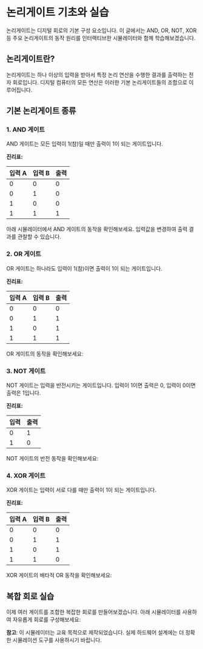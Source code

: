 # 논리게이트 기초와 실습

논리게이트는 디지털 회로의 기본 구성 요소입니다. 이 글에서는 AND, OR, NOT, XOR 등 주요 논리게이트의 동작 원리를 인터랙티브한 시뮬레이터와 함께 학습해보겠습니다.

## 논리게이트란?

논리게이트는 하나 이상의 입력을 받아서 특정 논리 연산을 수행한 결과를 출력하는 전자 회로입니다. 디지털 컴퓨터의 모든 연산은 이러한 기본 논리게이트들의 조합으로 이루어집니다.

## 기본 논리게이트 종류

### 1. AND 게이트

AND 게이트는 모든 입력이 1(참)일 때만 출력이 1이 되는 게이트입니다.

**진리표:**

| 입력 A | 입력 B | 출력 |
| ------ | ------ | ---- |
| 0      | 0      | 0    |
| 0      | 1      | 0    |
| 1      | 0      | 0    |
| 1      | 1      | 1    |

아래 시뮬레이터에서 AND 게이트의 동작을 확인해보세요. 입력값을 변경하여 출력 결과를 관찰할 수 있습니다.

<AndGateSimulator />

### 2. OR 게이트

OR 게이트는 하나라도 입력이 1(참)이면 출력이 1이 되는 게이트입니다.

**진리표:**

| 입력 A | 입력 B | 출력 |
| ------ | ------ | ---- |
| 0      | 0      | 0    |
| 0      | 1      | 1    |
| 1      | 0      | 1    |
| 1      | 1      | 1    |

OR 게이트의 동작을 확인해보세요:

<OrGateSimulator />

### 3. NOT 게이트

NOT 게이트는 입력을 반전시키는 게이트입니다. 입력이 1이면 출력은 0, 입력이 0이면 출력은 1입니다.

**진리표:**

| 입력 | 출력 |
| ---- | ---- |
| 0    | 1    |
| 1    | 0    |

NOT 게이트의 반전 동작을 확인해보세요:

<NotGateSimulator />

### 4. XOR 게이트

XOR 게이트는 입력이 서로 다를 때만 출력이 1이 되는 게이트입니다.

**진리표:**

| 입력 A | 입력 B | 출력 |
| ------ | ------ | ---- |
| 0      | 0      | 0    |
| 0      | 1      | 1    |
| 1      | 0      | 1    |
| 1      | 1      | 0    |

XOR 게이트의 배타적 OR 동작을 확인해보세요:

<XorGateSimulator />

## 복합 회로 실습

이제 여러 게이트를 조합한 복잡한 회로를 만들어보겠습니다. 아래 시뮬레이터를 사용하여 자유롭게 회로를 구성해보세요:

<FreeSimulator />

**참고**: 이 시뮬레이터는 교육 목적으로 제작되었습니다. 실제 하드웨어 설계에는 더 정확한 시뮬레이션 도구를 사용하시기 바랍니다.
